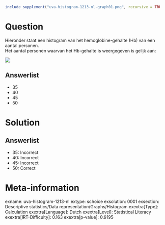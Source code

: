 ```r
include_supplement("uva-histogram-1213-nl-graph01.png", recursive = TRUE)
```

Question
========

Hieronder staat een histogram van het hemoglobine-gehalte (Hb) van een
aantal personen.\
Het aantal personen waarvan het Hb-gehalte is weergegeven is gelijk aan:

![](uva-histogram-1213-nl-graph01.png)

Answerlist
----------

* 35
* 40
* 45
* 50

Solution
========

Answerlist
----------

* 35: Incorrect
* 40: Incorrect
* 45: Incorrect
* 50: Correct

Meta-information
================
exname: uva-histogram-1213-nl
extype: schoice
exsolution: 0001
exsection: Descriptive statistics/Data representation/Graphs/Histogram
exextra[Type]: Calculation
exextra[Language]: Dutch
exextra[Level]: Statistical Literacy
exextra[IRT-Difficulty]: 0.163
exextra[p-value]: 0.9195
